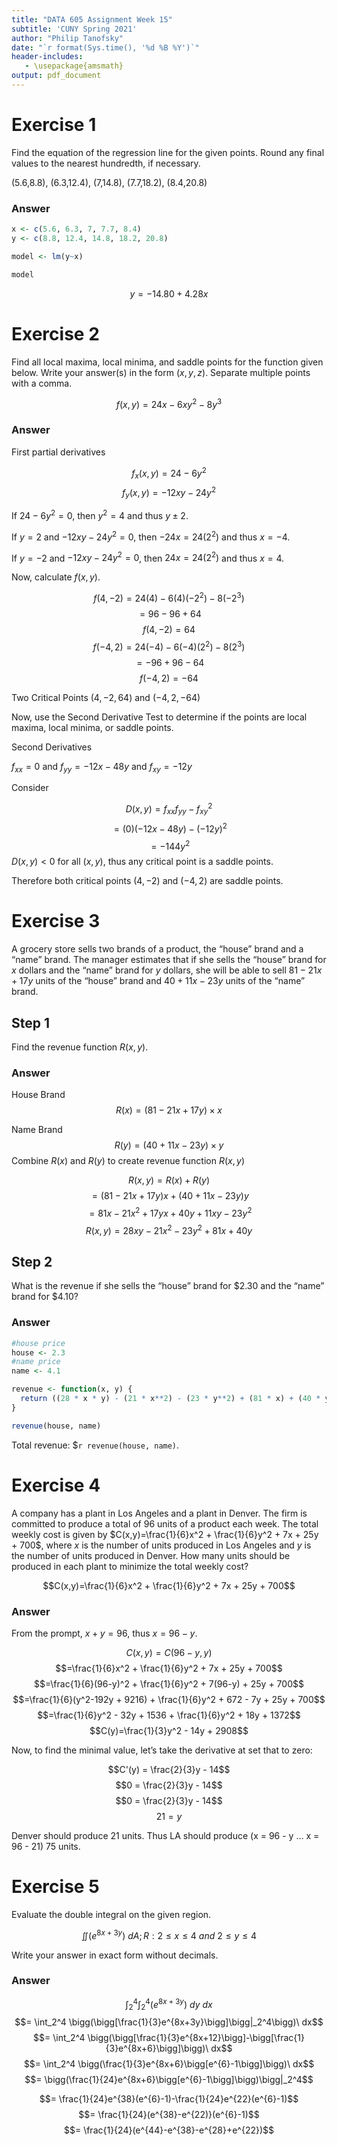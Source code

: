 ```yaml
---
title: "DATA 605 Assignment Week 15"
subtitle: 'CUNY Spring 2021'
author: "Philip Tanofsky" 
date: "`r format(Sys.time(), '%d %B %Y')`"
header-includes:
   - \usepackage{amsmath}
output: pdf_document
---
```


# Exercise 1
Find the equation of the regression line for the given points. Round any final values to the nearest hundredth, if necessary.

(5.6,8.8), (6.3,12.4), (7,14.8), (7.7,18.2), (8.4,20.8)

### Answer

```r
x <- c(5.6, 6.3, 7, 7.7, 8.4)
y <- c(8.8, 12.4, 14.8, 18.2, 20.8)

model <- lm(y~x)

model
```

$$y = -14.80 + 4.28x$$

# Exercise 2
Find all local maxima, local minima, and saddle points for the function given below. Write your answer(s) in the form $(x, y, z)$. Separate multiple points with a comma.

$$f(x,y)=24x-6xy^2-8y^3$$

### Answer

First partial derivatives

$$f_x(x,y) = 24 - 6y^2$$
$$f_y(x,y) = -12xy - 24y^2$$

If $24 - 6y^2 = 0$, then $y^2 = 4$ and thus $y \pm 2$.

If $y = 2$ and $-12xy - 24y^2 = 0$, then $-24x = 24(2^2)$ and thus $x = -4$.

If $y = -2$ and $-12xy - 24y^2 = 0$, then $24x = 24(2^2)$ and thus $x = 4$.

Now, calculate $f(x,y)$.

$$f(4,-2) = 24(4) - 6(4)(-2^2) - 8(-2^3)$$
$$= 96 - 96 + 64$$
$$f(4,-2) = 64$$
$$f(-4,2) = 24(-4) - 6(-4)(2^2) - 8(2^3)$$
$$= -96 + 96 - 64$$
$$f(-4,2) = -64$$

Two Critical Points
$(4, -2, 64)$ and $(-4,2,-64)$

Now, use the Second Derivative Test to determine if the points are local maxima, local minima, or saddle points.

Second Derivatives

$f_{xx} = 0$ and $f_{yy} = -12x - 48y$ and $f_{xy} = -12y$

Consider

$$D(x,y) = f_{xx}f_{yy} - f_{xy}^2$$
$$= (0)(-12x - 48y) - (-12y)^2$$
$$= -144y^2$$
$D(x,y) < 0$ for all $(x, y)$, thus any critical point is a saddle points.

Therefore both critical points $(4, -2)$ and $(-4, 2)$ are saddle points.

# Exercise 3
A grocery store sells two brands of a product, the "house" brand and a "name" brand. The manager estimates that if she sells the "house" brand for $x$ dollars and the "name" brand for $y$ dollars, she will be able to sell $81-21x+17y$ units of the "house" brand and $40+11x-23y$ units of the "name" brand.

## Step 1

Find the revenue function $R (x, y)$.

### Answer

House Brand
$$R(x) = (81-21x+17y) \times x$$

Name Brand
$$R(y) = (40+11x-23y) \times y$$
Combine $R(x)$ and $R(y)$ to create revenue function $R(x,y)$

$$R(x,y) = R(x) + R(y)$$
$$= (81-21x+17y)x + (40+11x-23y)y$$
$$= 81x-21x^2+17yx + 40y+11xy-23y^2$$
$$R(x,y) = 28xy - 21x^2 - 23y^2 + 81x + 40y$$

## Step 2
What is the revenue if she sells the "house" brand for \$2.30 and the "name" brand for \$4.10?

### Answer
```r
#house price
house <- 2.3
#name price
name <- 4.1

revenue <- function(x, y) {
  return ((28 * x * y) - (21 * x**2) - (23 * y**2) + (81 * x) + (40 * y))
}

revenue(house, name)
```

Total revenue: $`r revenue(house, name)`.

# Exercise 4
A company has a plant in Los Angeles and a plant in Denver. The firm is committed to produce a total of 96 units of a product each week. The total weekly cost is given by $C(x,y)=\frac{1}{6}x^2 + \frac{1}{6}y^2 + 7x + 25y + 700$, where $x$ is the number of units produced in Los Angeles and $y$ is the number of units produced in Denver. How many units should be produced in each plant to minimize the total weekly cost?

$$C(x,y)=\frac{1}{6}x^2 + \frac{1}{6}y^2 + 7x + 25y + 700$$

### Answer

From the prompt, $x + y = 96$, thus $x = 96 - y$.

$$C(x,y) = C(96-y,y)$$
$$=\frac{1}{6}x^2 + \frac{1}{6}y^2 + 7x + 25y + 700$$
$$=\frac{1}{6}(96-y)^2 + \frac{1}{6}y^2 + 7(96-y) + 25y + 700$$
$$=\frac{1}{6}(y^2-192y + 9216) + \frac{1}{6}y^2 + 672 - 7y + 25y + 700$$
$$=\frac{1}{6}y^2 - 32y + 1536 + \frac{1}{6}y^2 + 18y + 1372$$
$$C(y)=\frac{1}{3}y^2 - 14y + 2908$$

Now, to find the minimal value, let's take the derivative at set that to zero:

$$C'(y) = \frac{2}{3}y - 14$$
$$0 = \frac{2}{3}y - 14$$
$$0 = \frac{2}{3}y - 14$$
$$21 = y$$

Denver should produce 21 units. Thus LA should produce (x = 96 - y ... x = 96 - 21) 75 units.


# Exercise 5
Evaluate the double integral on the given region.

$$\iint (e^{8x+3y})\ dA;R:2 \leq x \leq 4\ and\ 2 \leq y \leq 4$$

Write your answer in exact form without decimals.

### Answer

$$\int_2^4 \int_2^4 (e^{8x+3y})\ dy\ dx$$
$$= \int_2^4 \bigg(\bigg[\frac{1}{3}e^{8x+3y}\bigg]\bigg|_2^4\bigg)\ dx$$
$$= \int_2^4 \bigg(\bigg[\frac{1}{3}e^{8x+12}\bigg]-\bigg[\frac{1}{3}e^{8x+6}\bigg]\bigg)\ dx$$
$$= \int_2^4 \bigg(\frac{1}{3}e^{8x+6}\bigg[e^{6}-1\bigg]\bigg)\ dx$$
$$= \bigg(\frac{1}{24}e^{8x+6}\bigg[e^{6}-1\bigg]\bigg)\bigg|_2^4$$

$$= \frac{1}{24}e^{38}(e^{6}-1)-\frac{1}{24}e^{22}(e^{6}-1)$$
$$= \frac{1}{24}(e^{38}-e^{22)}(e^{6}-1)$$
$$= \frac{1}{24}(e^{44}-e^{38}-e^{28}+e^{22})$$


